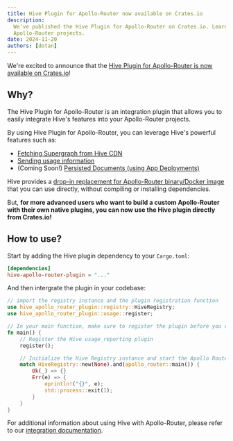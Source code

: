 ```yaml
---
title: Hive Plugin for Apollo-Router now available on Crates.io
description:
  We've published the Hive Plugin for Apollo-Router on Crates.io. Learn how to use it in your custom
  Apollo-Router projects.
date: 2024-11-20
authors: [dotan]
---
```


We're excited to announce that the
[Hive Plugin for Apollo-Router is now available on Crates.io](https://crates.io/crates/hive-apollo-router-plugin)!

## Why?

The Hive Plugin for Apollo-Router is an integration plugin that allows you to easily integrate
Hive's features into your Apollo-Router projects.

By using Hive Plugin for Apollo-Router, you can leverage Hive's powerful features such as:

- [Fetching Supergraph from Hive CDN](/docs/high-availability-cdn)
- [Sending usage information](/docs/schema-registry/usage-reporting)
- (Coming Soon!)
  [Persisted Documents (using App Deployments)](/docs/schema-registry/app-deployments)

Hive provides a
[drop-in replacement for Apollo-Router binary/Docker image](/docs/other-integrations/apollo-router)
that you can use directly, without compiling or installing dependencies.

But, **for more advanced users who want to build a custom Apollo-Router with their own native
plugins, you can now use the Hive plugin directly from Crates.io!**

## How to use?

Start by adding the Hive plugin dependency to your `Cargo.toml`:

```toml
[dependencies]
hive-apollo-router-plugin = "..."
```

And then intergrate the plugin in your codebase:

```rs
// import the registry instance and the plugin registration function
use hive_apollo_router_plugin::registry::HiveRegistry;
use hive_apollo_router_plugin::usage::register;

// In your main function, make sure to register the plugin before you create or initialize Apollo-Router
fn main() {
    // Register the Hive usage_reporting plugin
    register();

    // Initialize the Hive Registry instance and start the Apollo Router
    match HiveRegistry::new(None).and(apollo_router::main()) {
        Ok(_) => {}
        Err(e) => {
            eprintln!("{}", e);
            std::process::exit(1);
        }
    }
}
```

For additional information about using Hive with Apollo-Router, please refer to our
[integration documentation](/docs/other-integrations/apollo-router).
